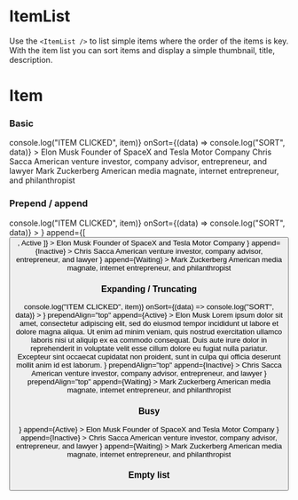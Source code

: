 
<Meta title="Components/Lists/ItemList" component={ItemList} />

# ItemList

Use the `<ItemList />` to list simple items where the order of the items is key.
With the item list you can sort items and display a simple thumbnail, title, description.

<ArgsTable of={ItemList} />

# Item

<ArgsTable of={ItemList.Item} />

### Basic

<Canvas>
    <Story name="basic">
        <Card>
            <CardContent>
                <ItemList
                    onItemClick={(item) => console.log("ITEM CLICKED", item)}
                    onSort={(data) => console.log("SORT", data)}
                >
                    <ItemList.Item index={1} value={1}>
                        <Text block>Elon Musk</Text>
                        <Text size="small" opacity={40}>
                            Founder of SpaceX and Tesla Motor Company
                        </Text>
                    </ItemList.Item>
                    <ItemList.Item index={2} value={2}>
                        <Text block>Chris Sacca</Text>
                        <Text size="small" opacity={40}>
                            American venture investor, company advisor, entrepreneur, and lawyer
                        </Text>
                    </ItemList.Item>
                    <ItemList.Item index={3} value={3}>
                        <Text block>Mark Zuckerberg</Text>
                        <Text size="small" opacity={40}>
                            American media magnate, internet entrepreneur, and philanthropist
                        </Text>
                    </ItemList.Item>
                </ItemList>
            </CardContent>
        </Card>
    </Story>
</Canvas>

### Prepend / append

<Canvas>
    <Story name="prepend/append">
        <Card>
            <CardContent>
                <ItemList
                    onItemClick={(item) => console.log("ITEM CLICKED", item)}
                    onSort={(data) => console.log("SORT", data)}
                >
                    <ItemList.Item
                        index={1}
                        value={1}
                        prepend={
                            <Image
                                thumbnail="regular"
                                src="https://static.theceomagazine.net/wp-content/uploads/2018/10/15093202/elon-musk.jpg"
                            />
                        }
                        append={[
                            <Button square icon="close" iconColor="error" size="small" />,
                            <Badge color="success">Active</Badge>
                        ]}
                    >
                        <Text block>Elon Musk</Text>
                        <Text size="small" opacity={40}>
                            Founder of SpaceX and Tesla Motor Company
                        </Text>
                    </ItemList.Item>
                    <ItemList.Item
                        index={2}
                        value={2}
                        prepend={
                            <Image
                                thumbnail="regular"
                                src="https://thumbor.forbes.com/thumbor/fit-in/416x416/filters%3Aformat%28jpg%29/https%3A%2F%2Fspecials-images.forbesimg.com%2Fimageserve%2F5e88db50bfe9e50007a040b8%2F0x0.jpg"
                            />
                        }
                        append={<Badge color="error">Inactive</Badge>}
                    >
                        <Text block>Chris Sacca</Text>
                        <Text size="small" opacity={40}>
                            American venture investor, company advisor, entrepreneur, and lawyer
                        </Text>
                    </ItemList.Item>
                    <ItemList.Item
                        index={3}
                        value={3}
                        prepend={
                            <Image
                                thumbnail="regular"
                                src="https://res-4.cloudinary.com/crunchbase-production/image/upload/c_thumb,h_170,w_170,f_auto,g_faces,z_0.7,b_white,q_auto:eco/v1448830269/gzcifut4c2xah95x0ewd.jpg"
                            />
                        }
                        append={<Badge color="warning">Waiting</Badge>}
                    >
                        <Text block>Mark Zuckerberg</Text>
                        <Text size="small" opacity={40}>
                            American media magnate, internet entrepreneur, and philanthropist
                        </Text>
                    </ItemList.Item>
                </ItemList>
            </CardContent>
        </Card>
    </Story>
</Canvas>

### Expanding / Truncating

<Canvas>
    <Story name="expanding/truncating">
        <Card>
            <CardContent>
                <ItemList
                    onItemClick={(item) => console.log("ITEM CLICKED", item)}
                    onSort={(data) => console.log("SORT", data)}
                >
                    <ItemList.Item
                        index={1}
                        value={1}
                        prepend={
                            <Image
                                thumbnail="regular"
                                src="https://static.theceomagazine.net/wp-content/uploads/2018/10/15093202/elon-musk.jpg"
                            />
                        }
                        prependAlign="top"
                        append={<Badge color="success">Active</Badge>}
                    >
                        <Text block>Elon Musk</Text>
                        <Text size="small" opacity={40} block>
                            Lorem ipsum dolor sit amet, consectetur adipiscing elit, sed do eiusmod
                            tempor incididunt ut labore et dolore magna aliqua. Ut enim ad minim
                            veniam, quis nostrud exercitation ullamco laboris nisi ut aliquip ex ea
                            commodo consequat. Duis aute irure dolor in reprehenderit in voluptate
                            velit esse cillum dolore eu fugiat nulla pariatur. Excepteur sint
                            occaecat cupidatat non proident, sunt in culpa qui officia deserunt
                            mollit anim id est laborum.
                        </Text>
                    </ItemList.Item>
                    <ItemList.Item
                        index={2}
                        value={2}
                        prepend={
                            <Image
                                thumbnail="regular"
                                src="https://thumbor.forbes.com/thumbor/fit-in/416x416/filters%3Aformat%28jpg%29/https%3A%2F%2Fspecials-images.forbesimg.com%2Fimageserve%2F5e88db50bfe9e50007a040b8%2F0x0.jpg"
                            />
                        }
                        prependAlign="top"
                        append={<Badge color="error">Inactive</Badge>}
                    >
                        <Text block>Chris Sacca</Text>
                        <Text size="small" opacity={40}>
                            American venture investor, company advisor, entrepreneur, and lawyer
                        </Text>
                    </ItemList.Item>
                    <ItemList.Item
                        index={3}
                        value={3}
                        prepend={
                            <Image
                                thumbnail="regular"
                                src="https://res-4.cloudinary.com/crunchbase-production/image/upload/c_thumb,h_170,w_170,f_auto,g_faces,z_0.7,b_white,q_auto:eco/v1448830269/gzcifut4c2xah95x0ewd.jpg"
                            />
                        }
                        prependAlign="top"
                        append={<Badge color="warning">Waiting</Badge>}
                    >
                        <Text block>Mark Zuckerberg</Text>
                        <Text size="small" opacity={40}>
                            American media magnate, internet entrepreneur, and philanthropist
                        </Text>
                    </ItemList.Item>
                </ItemList>
            </CardContent>
        </Card>
    </Story>
</Canvas>

### Busy

<Canvas>
    <Story name="busy">
        <Card>
            <CardContent>
                <ItemList busy>
                    <ItemList.Item
                        index={1}
                        value={1}
                        prepend={
                            <Image
                                thumbnail="regular"
                                src="https://static.theceomagazine.net/wp-content/uploads/2018/10/15093202/elon-musk.jpg"
                            />
                        }
                        append={<Badge color="success">Active</Badge>}
                    >
                        <Text block>Elon Musk</Text>
                        <Text size="small" opacity={40}>
                            Founder of SpaceX and Tesla Motor Company
                        </Text>
                    </ItemList.Item>
                    <ItemList.Item
                        index={2}
                        value={2}
                        prepend={
                            <Image
                                thumbnail="regular"
                                src="https://thumbor.forbes.com/thumbor/fit-in/416x416/filters%3Aformat%28jpg%29/https%3A%2F%2Fspecials-images.forbesimg.com%2Fimageserve%2F5e88db50bfe9e50007a040b8%2F0x0.jpg"
                            />
                        }
                        append={<Badge color="error">Inactive</Badge>}
                    >
                        <Text block>Chris Sacca</Text>
                        <Text size="small" opacity={40}>
                            American venture investor, company advisor, entrepreneur, and lawyer
                        </Text>
                    </ItemList.Item>
                    <ItemList.Item
                        index={3}
                        value={3}
                        prepend={
                            <Image
                                thumbnail="regular"
                                src="https://res-4.cloudinary.com/crunchbase-production/image/upload/c_thumb,h_170,w_170,f_auto,g_faces,z_0.7,b_white,q_auto:eco/v1448830269/gzcifut4c2xah95x0ewd.jpg"
                            />
                        }
                        append={<Badge color="warning">Waiting</Badge>}
                    >
                        <Text block>Mark Zuckerberg</Text>
                        <Text size="small" opacity={40}>
                            American media magnate, internet entrepreneur, and philanthropist
                        </Text>
                    </ItemList.Item>
                </ItemList>
            </CardContent>
        </Card>
    </Story>
</Canvas>

### Empty list

<Canvas>
    <Story name="empty list">
        <Card>
            <CardContent>
                <ItemList emptyMessage={"Empty list"} />
            </CardContent>
        </Card>
    </Story>
</Canvas>
